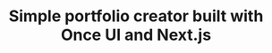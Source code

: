 ---
title: "Simple portfolio creator built with Once UI and Next.js"
publishedAt: "2025-16-01"
images:
  - "/images/projects/project-01/portfolio.mp4"
---